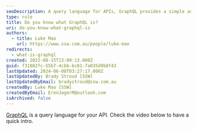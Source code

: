 ```yaml
---
seoDescription: A query language for APIs, GraphQL provides a simple and intuitive way to manage complex data relationships.
type: rule
title: Do you know what GraphQL is?
uri: do-you-know-what-graphql-is
authors:
  - title: Luke Mao
    url: https://www.ssw.com.au/people/luke-mao
redirects:
  - what-is-graphql
created: 2022-08-15T13:09:13.000Z
guid: f31082fc-55b7-4cbb-bc81-7a035d9b8f43
lastUpdated: 2024-06-08T03:27:17.000Z
lastUpdatedBy: Brady Stroud [SSW]
lastUpdatedByEmail: bradystroud@ssw.com.au
createdBy: Luke Mao [SSW]
createdByEmail: ErenJagerM@outlook.com
isArchived: false
---
```


[GraphQL](https://graphql.org/) is a query language for your API. Check the video below to have a quick intro.

<youtubeEmbed url="https://www.youtube-nocookie.com/embed/eIQh02xuVw4" description="" />
